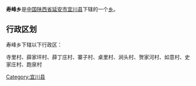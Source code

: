 {{中国乡级行政区
|行政区全称 = 寿峰乡
|景观照片文件名 = 
|景观照片描述 = 
|汉语拼音 =
|其他语言 = 
|其他语言名称 = 
|位置图文件名 = 
|位置图描述 = 
|自定义图片=
|上级行政区 = [[陕西省|陕西省]][[延安市|延安市]][[宜川县|宜川县]]
|行政区类别 = [[乡级行政区|乡]]
|行政区划代码 = 
|行政区划 = 
|村委会 = 
|居委会 = 
|建置时间 = 
|领导职位 = 
|领导名称 = 
|政府驻地 = 
|毗邻 = 
|地理坐标 = 
|总面积 = 
|总人口 = 
|户籍人口 = 
|户籍人口年份 = 
|常住人口 = 
|常住人口年份 = 
|人口密度 = 
|GDP = 
|邮政编码 = 
|电话区号 = 
|官方网站 = 
|网站名称 = 
}}
'''寿峰乡'''是[[中华人民共和国|中国]][[陕西省|陕西省]][[延安市|延安市]][[宜川县|宜川县]]下辖的一个[[乡级行政区|乡]]。

== 行政区划 ==
寿峰乡下辖以下行政区：

寺里村、薛家坪村、薛丁庄村、寨子村、桌里村、涧头村、贺家河村、如意村、史家庄村、跑泉村

{{陕西小作品}}
{{宜川县行政区划}}

[[Category:宜川县|Category:宜川县]]